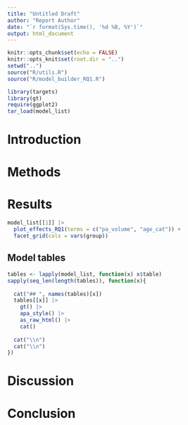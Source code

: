 ```yaml
---
title: "Untitled Draft"
author: "Report Author"
date: "`r format(Sys.time(), '%d %B, %Y')`"
output: html_document
---
```


```r
knitr::opts_chunk$set(echo = FALSE)
knitr::opts_knit$set(root.dir = "..")
setwd("..")
source("R/utils.R")
source("R/model_builder_RQ1.R")
```

```r
library(targets)
library(gt)
require(ggplot2)
tar_load(model_list)


```

# Introduction


# Methods


# Results

```r

model_list[[1]] |> 
  plot_effects_RQ1(terms = c("pa_volume", "age_cat")) +
  facet_grid(cols = vars(group))
```


## Model tables

```r

tables <- lapply(model_list, function(x) x$table)
sapply(seq_len(length(tables)), function(x){
  
  cat("## ", names(tables)[x])
  tables[[x]] |> 
    gt() |> 
    apa_style() |> 
    as_raw_html() |> 
    cat()
  
  cat("\\n")
  cat("\\n")
})

```




# Discussion

# Conclusion
